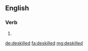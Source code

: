 ==English==

===Verb===
{{head|en}}

# {{en-past of|deskill}}

[[de:deskilled]]
[[fa:deskilled]]
[[mg:deskilled]]